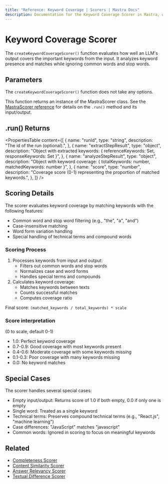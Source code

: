 ```yaml
---
title: "Reference: Keyword Coverage | Scorers | Mastra Docs"
description: Documentation for the Keyword Coverage Scorer in Mastra, which evaluates how well LLM outputs cover important keywords from the input.
---
```


# Keyword Coverage Scorer

The `createKeywordCoverageScorer()` function evaluates how well an LLM's output covers the important keywords from the input. It analyzes keyword presence and matches while ignoring common words and stop words.

## Parameters

The `createKeywordCoverageScorer()` function does not take any options.

This function returns an instance of the MastraScorer class. See the [MastraScorer reference](./mastra-scorer) for details on the `.run()` method and its input/output.

## .run() Returns

<PropertiesTable
  content={[
    {
      name: "runId",
      type: "string",
      description: "The id of the run (optional).",
    },
    {
      name: "extractStepResult",
      type: "object",
      description: "Object with extracted keywords: { referenceKeywords: Set<string>, responseKeywords: Set<string> }",
    },
    {
      name: "analyzeStepResult",
      type: "object",
      description: "Object with keyword coverage: { totalKeywords: number, matchedKeywords: number }",
    },
    {
      name: "score",
      type: "number",
      description: "Coverage score (0-1) representing the proportion of matched keywords.",
    },
  ]}
/>

## Scoring Details

The scorer evaluates keyword coverage by matching keywords with the following features:

- Common word and stop word filtering (e.g., "the", "a", "and")
- Case-insensitive matching
- Word form variation handling
- Special handling of technical terms and compound words

### Scoring Process

1. Processes keywords from input and output:
   - Filters out common words and stop words
   - Normalizes case and word forms
   - Handles special terms and compounds
2. Calculates keyword coverage:
   - Matches keywords between texts
   - Counts successful matches
   - Computes coverage ratio

Final score: `(matched_keywords / total_keywords) * scale`

### Score interpretation

(0 to scale, default 0-1)

- 1.0: Perfect keyword coverage
- 0.7-0.9: Good coverage with most keywords present
- 0.4-0.6: Moderate coverage with some keywords missing
- 0.1-0.3: Poor coverage with many keywords missing
- 0.0: No keyword matches

## Special Cases

The scorer handles several special cases:

- Empty input/output: Returns score of 1.0 if both empty, 0.0 if only one is empty
- Single word: Treated as a single keyword
- Technical terms: Preserves compound technical terms (e.g., "React.js", "machine learning")
- Case differences: "JavaScript" matches "javascript"
- Common words: Ignored in scoring to focus on meaningful keywords

## Related

- [Completeness Scorer](./completeness)
- [Content Similarity Scorer](./content-similarity)
- [Answer Relevancy Scorer](./answer-relevancy)
- [Textual Difference Scorer](./textual-difference)
